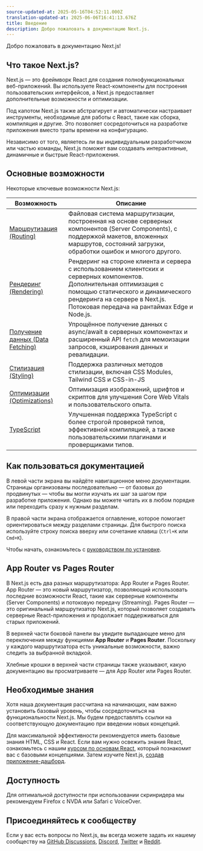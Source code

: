 ```yaml
---
source-updated-at: 2025-05-16T04:52:11.000Z
translation-updated-at: 2025-06-06T16:41:13.676Z
title: Введение
description: Добро пожаловать в документацию Next.js.
---
```


Добро пожаловать в документацию Next.js!

## Что такое Next.js?

Next.js — это фреймворк React для создания полнофункциональных веб-приложений. Вы используете React-компоненты для построения пользовательских интерфейсов, а Next.js предоставляет дополнительные возможности и оптимизации.

Под капотом Next.js также абстрагирует и автоматически настраивает инструменты, необходимые для работы с React, такие как сборка, компиляция и другие. Это позволяет сосредоточиться на разработке приложения вместо траты времени на конфигурацию.

Независимо от того, являетесь ли вы индивидуальным разработчиком или частью команды, Next.js поможет вам создавать интерактивные, динамичные и быстрые React-приложения.

## Основные возможности

Некоторые ключевые возможности Next.js:

| Возможность                                                                  | Описание                                                                                                                                                                                      |
| ------------------------------------------------------------------------ | ------------------------------------------------------------------------------------------------------------------------------------------------------------------------------------------------ |
| [Маршрутизация (Routing)](/docs/app/building-your-application/routing)                   | Файловая система маршрутизации, построенная на основе серверных компонентов (Server Components), с поддержкой макетов, вложенных маршрутов, состояний загрузки, обработки ошибок и многого другого.                                                    |
| [Рендеринг (Rendering)](/docs/app/building-your-application/rendering)               | Рендеринг на стороне клиента и сервера с использованием клиентских и серверных компонентов. Дополнительная оптимизация с помощью статического и динамического рендеринга на сервере в Next.js. Потоковая передача на рантаймах Edge и Node.js. |
| [Получение данных (Data Fetching)](/docs/app/building-your-application/data-fetching)       | Упрощённое получение данных с async/await в серверных компонентах и расширенный API `fetch` для мемоизации запросов, кэширования данных и ревалидации.                                              |
| [Стилизация (Styling)](/docs/app/building-your-application/styling)                   | Поддержка различных методов стилизации, включая CSS Modules, Tailwind CSS и CSS-in-JS                                                                                                   |
| [Оптимизации (Optimizations)](/docs/app/building-your-application/optimizing)          | Оптимизация изображений, шрифтов и скриптов для улучшения Core Web Vitals и пользовательского опыта.                                                                                        |
| [TypeScript](/docs/app/building-your-application/configuring/typescript) | Улучшенная поддержка TypeScript с более строгой проверкой типов, эффективной компиляцией, а также пользовательскими плагинами и проверщиками типов.                                                 |

## Как пользоваться документацией

В левой части экрана вы найдёте навигационное меню документации. Страницы организованы последовательно — от базовых до продвинутых — чтобы вы могли изучать их шаг за шагом при разработке приложения. Однако вы можете читать их в любом порядке или переходить сразу к нужным разделам.

В правой части экрана отображается оглавление, которое помогает ориентироваться между разделами страницы. Для быстрого поиска используйте строку поиска вверху или сочетание клавиш (`Ctrl+K` или `Cmd+K`).

Чтобы начать, ознакомьтесь с [руководством по установке](/docs/getting-started/installation).

## App Router vs Pages Router

В Next.js есть два разных маршрутизатора: App Router и Pages Router. App Router — это новый маршрутизатор, позволяющий использовать последние возможности React, такие как серверные компоненты (Server Components) и потоковую передачу (Streaming). Pages Router — это оригинальный маршрутизатор Next.js, который позволяет создавать серверные React-приложения и продолжает поддерживаться для старых приложений.

В верхней части боковой панели вы увидите выпадающее меню для переключения между функциями **App Router** и **Pages Router**. Поскольку у каждого маршрутизатора есть уникальные возможности, важно следить за выбранной вкладкой.

Хлебные крошки в верхней части страницы также указывают, какую документацию вы просматриваете — для App Router или Pages Router.

## Необходимые знания

Хотя наша документация рассчитана на начинающих, нам важно установить базовый уровень, чтобы сосредоточиться на функциональности Next.js. Мы будем предоставлять ссылки на соответствующую документацию при введении новых концепций.

Для максимальной эффективности рекомендуется иметь базовые знания HTML, CSS и React. Если вам нужно освежить знания React, ознакомьтесь с нашим [курсом по основам React](/learn/react-foundations), который познакомит вас с базовыми концепциями. Затем изучите Next.js, [создав приложение-дашборд](/learn/dashboard-app).

## Доступность

Для оптимальной доступности при использовании скринридера мы рекомендуем Firefox с NVDA или Safari с VoiceOver.

## Присоединяйтесь к сообществу

Если у вас есть вопросы по Next.js, вы всегда можете задать их нашему сообществу на [GitHub Discussions](https://github.com/vercel/next.js/discussions), [Discord](https://discord.com/invite/bUG2bvbtHy), [Twitter](https://twitter.com/nextjs) и [Reddit](https://www.reddit.com/r/nextjs).